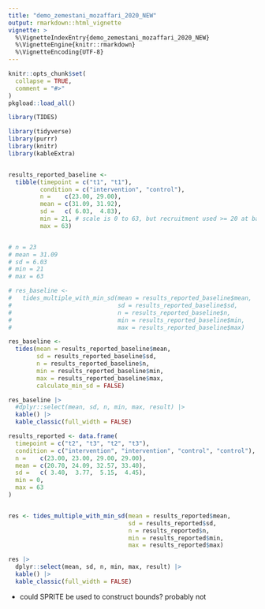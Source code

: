 ```yaml
---
title: "demo_zemestani_mozaffari_2020_NEW"
output: rmarkdown::html_vignette
vignette: >
  %\VignetteIndexEntry{demo_zemestani_mozaffari_2020_NEW}
  %\VignetteEngine{knitr::rmarkdown}
  %\VignetteEncoding{UTF-8}
---
```


```r
knitr::opts_chunk$set(
  collapse = TRUE,
  comment = "#>"
)
pkgload::load_all()
```

```r
library(TIDES)
```


```r

library(tidyverse)
library(purrr)
library(knitr)
library(kableExtra)


results_reported_baseline <- 
  tibble(timepoint = c("t1", "t1"),
         condition = c("intervention", "control"),
         n =    c(23.00, 29.00),
         mean = c(31.09, 31.92),
         sd =   c( 6.03,  4.83),
         min = 21, # scale is 0 to 63, but recruitment used >= 20 at baseline
         max = 63) 


# n = 23
# mean = 31.09
# sd = 6.03
# min = 21
# max = 63

# res_baseline <- 
#   tides_multiple_with_min_sd(mean = results_reported_baseline$mean, 
#                              sd = results_reported_baseline$sd, 
#                              n = results_reported_baseline$n, 
#                              min = results_reported_baseline$min, 
#                              max = results_reported_baseline$max)

res_baseline <-
  tides(mean = results_reported_baseline$mean,
        sd = results_reported_baseline$sd,
        n = results_reported_baseline$n,
        min = results_reported_baseline$min,
        max = results_reported_baseline$max,
        calculate_min_sd = FALSE)

res_baseline |>
  #dplyr::select(mean, sd, n, min, max, result) |>
  kable() |>
  kable_classic(full_width = FALSE)

```


```r

results_reported <- data.frame(
  timepoint = c("t2", "t3", "t2", "t3"),
  condition = c("intervention", "intervention", "control", "control"),
  n =    c(23.00, 23.00, 29.00, 29.00),
  mean = c(20.70, 24.09, 32.57, 33.40),
  sd =   c( 3.40,  3.77,  5.15,  4.45),
  min = 0, 
  max = 63
) 


res <- tides_multiple_with_min_sd(mean = results_reported$mean, 
                                  sd = results_reported$sd, 
                                  n = results_reported$n, 
                                  min = results_reported$min, 
                                  max = results_reported$max)

res |>
  dplyr::select(mean, sd, n, min, max, result) |>
  kable() |>
  kable_classic(full_width = FALSE)

```

- could SPRITE be used to construct bounds? probably not



